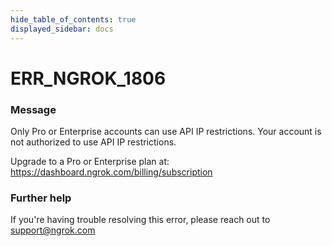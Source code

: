 ```yaml
---
hide_table_of_contents: true
displayed_sidebar: docs
---
```



# ERR_NGROK_1806

### Message

Only Pro or Enterprise accounts can use API IP restrictions.
Your account is not authorized to use API IP restrictions.

Upgrade to a Pro or Enterprise plan at: https://dashboard.ngrok.com/billing/subscription

### Further help

If you're having trouble resolving this error, please reach out to [support@ngrok.com](mailto:support@ngrok.com?subject=Help%20with%20ERR_NGROK_1806)

<ErrorDetails error="err_ngrok_1806" />
